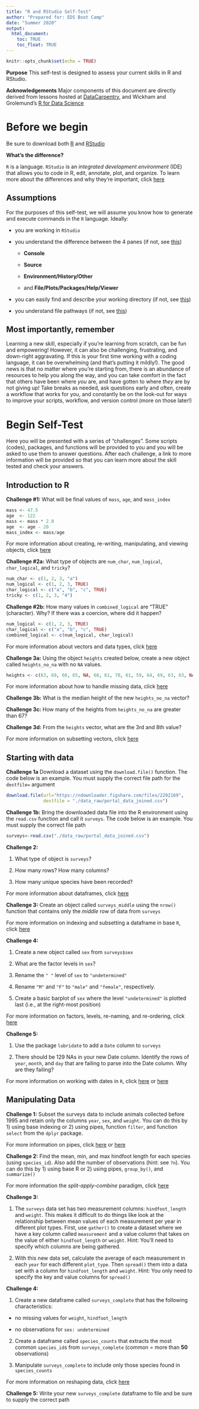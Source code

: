 ```yaml
---
title: "R and RStudio Self-Test"
author: "Prepared for: EDS Boot Camp"
date: "Summer 2020"
output:
  html_document:
    toc: TRUE
    toc_float: TRUE
---
```


```r
knitr::opts_chunk$set(echo = TRUE)
```

**Purpose** This self-test is designed to assess your current skills in R and RStudio. 

**Acknowledgements** Major components of this document are directly derived from lessons hosted at [DataCarpentry](https://datacarpentry.org/), and Wickham and Grolemund's [R for Data Science](https://r4ds.had.co.nz/index.html)

# Before we begin

Be sure to download both [R](https://www.r-project.org/) and [RStudio](https://rstudio.com/)

**What's the difference?**

`R` is a language. `RStudio` is an *integrated development environment* (IDE) that allows you to code in R, edit, annotate, plot, and organize. To learn more about the differences and why they're important, click [here](https://datacarpentry.org/R-ecology-lesson/00-before-we-start.html#what_is_r_what_is_rstudio)

## Assumptions

For the purposes of this self-test, we will assume you know how to generate and execute commands in the `R` language. Ideally: 

- you are working in `RStudio`

- you understand the difference between the 4 panes (if not, see [this](https://datacarpentry.org/R-ecology-lesson/00-before-we-start.html#knowing_your_way_around_rstudio))
  
  - **Console**
  
  - **Source**
  
  - **Environment/History/Other**
  
  - and **File/Plots/Packages/Help/Viewer**
  
- you can easily find and describe your working directory (if not, see [this](https://r4ds.had.co.nz/workflow-projects.html))

- you understand file pathways (if not, see [this](https://r4ds.had.co.nz/workflow-projects.html))

## Most importantly, remember

Learning a new skill, especially if you're learning from scratch, can be fun and empowering! However, it can also be challenging, frustrating, and down-right aggravating. If this is your first time working with a coding language, it can be overwhelming (and that's putting it mildly!). The good news is that no matter where you're starting from, there is an abundance of resources to help you along the way, and you can take comfort in the fact that others have been where *you* are, and have gotten to where *they* are by not giving up! Take breaks as needed, ask questions early and often, create a workflow that works for you, and constantly be on the look-out for ways to improve your scripts, workflow, and version control (more on those later!)

# Begin Self-Test

Here you will be presented with a series of "challenges". Some scripts (codes), packages, and functions will be provided to you and you will be asked to use them to answer questions. After each challenge, a link to more information will be provided so that you can learn more about the skill tested and check your answers. 

## Introduction to R

**Challenge #1:** What will be final values of `mass`, `age`, and `mass_index`
```r
mass <- 47.5            
age  <- 122             
mass <- mass * 2.0      
age  <- age - 20        
mass_index <- mass/age  
```

For more information about creating, re-writing, manipulating, and viewing objects, click [here](https://datacarpentry.org/R-ecology-lesson/01-intro-to-r.html#creating_objects_in_r) 

**Challenge #2a:** What type of objects are `num_char`, `num_logical`, `char_logical`, and `tricky`?
```r
num_char <- c(1, 2, 3, "a")
num_logical <- c(1, 2, 3, TRUE)
char_logical <- c("a", "b", "c", TRUE)
tricky <- c(1, 2, 3, "4")
```

**Challenge #2b:** How many values in `combined_logical` are "TRUE" (character). Why? If there was a coercion, where did it happen?
```r
num_logical <- c(1, 2, 3, TRUE)
char_logical <- c("a", "b", "c", TRUE)
combined_logical <- c(num_logical, char_logical)
```

For more information about vectors and data types, click [here](https://datacarpentry.org/R-ecology-lesson/01-intro-to-r.html#vectors_and_data_types)

**Challenge 3a:** Using the object `heights` created below, create a new object called `heights_no_na` with no `NA` values.
```r
heights <- c(63, 69, 60, 65, NA, 68, 61, 70, 61, 59, 64, 69, 63, 63, NA, 72, 65, 64, 70, 63, 65)
```

For more information about how to handle missing data, click [here](https://datacarpentry.org/R-ecology-lesson/01-intro-to-r.html#missing_data)

**Challenge 3b:** What is the median height of the new `heights_no_na` vector?

**Challenge 3c:** How many of the heights from `heights_no_na` are greater than 67?

**Challenge 3d:** From the `heights` vector, what are the 3rd and 8th value?

For more information on subsetting vectors, click [here](https://datacarpentry.org/R-ecology-lesson/01-intro-to-r.html#subsetting_vectors)

## Starting with data

**Challenge 1a** Download a dataset using the `download.file()` function. The code below is an example. You must supply the correct file path for the `destfile=` argument
```r
download.file(url="https://ndownloader.figshare.com/files/2292169",
              destfile = "./data_raw/portal_data_joined.csv")
```

**Challenge 1b:** Bring the downloaded data file into the R environment using the `read.csv` function and call it `surveys`. The code below is an example. You must supply the correct file path

```r
surveys<-read.csv("./data_raw/portal_data_joined.csv")
```

**Challenge 2:** 

1. What type of object is `surveys`?

2. How many rows? How many columns?

3. How many unique species have been recorded? 

For more information about dataframes, click [here](https://datacarpentry.org/R-ecology-lesson/02-starting-with-data.html#what_are_data_frames)

**Challenge 3:** Create an object called `surveys_middle` using the `nrow()` function that contains only the *middle* row of data from `surveys`

For more information on indexing and subsetting a dataframe in base `R`, click [here](https://datacarpentry.org/R-ecology-lesson/02-starting-with-data.html#indexing_and_subsetting_data_frames)

**Challenge 4:** 

1. Create a new object called `sex` from `surveys$sex`

2. What are the factor levels in `sex`? 

3. Rename the `" "` level of `sex` to `"undetermined"`

4. Rename `"M"` and `"F"` to `"male"` and `"female"`, respectively. 

5. Create a basic barplot of `sex` where the level `"undetermined"` is plotted last (i.e., at the right-most position)

For more information on factors, levels, re-naming, and re-ordering, click [here](https://datacarpentry.org/R-ecology-lesson/02-starting-with-data.html#factors)

**Challenge 5:** 

1. Use the package `lubridate` to add a `Date` column to `surveys`

2. There should be 129 NAs in your new Date column. Identify the rows of `year`, `month`, and `day` that are failing to parse into the Date column. Why are they failing?

For more information on working with dates in `R`, click [here](https://datacarpentry.org/R-ecology-lesson/02-starting-with-data.html#formatting_dates) or [here](https://r4ds.had.co.nz/dates-and-times.html)

## Manipulating Data 

**Challenge 1:** Subset the surveys data to include animals collected before 1995 and retain only the columns `year`, `sex`, and `weight`. You can do this by 1) using base indexing or 2) using pipes, function `filter`, and function `select` from the `dplyr` package.

For more information on pipes, click [here](https://datacarpentry.org/R-ecology-lesson/03-dplyr.html#pipes) or [here](https://www.datacamp.com/community/tutorials/pipe-r-tutorial)

**Challenge 2:** Find the mean, min, and max hindfoot length for each species (using `species_id`). Also add the number of observations (hint: see `?n`). You can do this by 1) using base R or 2) using pipes, `group_by()`, and `summarize()`

For more information the *split-apply-combine* paradigm, click [here](https://datacarpentry.org/R-ecology-lesson/03-dplyr.html#split-apply-combine_data_analysis_and_the_summarize()_function)

**Challenge 3:** 

1. The `surveys` data set has two measurement columns: `hindfoot_length` and `weight`. This makes it difficult to do things like look at the relationship between mean values of each measurement per year in different plot types. First, use `gather()` to create a dataset where we have a key column called `measurement` and a value column that takes on the value of either `hindfoot_length` or `weight`. Hint: You’ll need to specify which columns are being gathered.

2. With this new data set, calculate the average of each measurement in each `year` for each different `plot_type`. Then `spread()` them into a data set with a column for `hindfoot_length` and `weight`. Hint: You only need to specify the key and value columns for `spread()`

**Challenge 4:**

1. Create a new dataframe called `surveys_complete` that has the following characteristics: 

- no missing values for `weight`, `hindfoot_length`

- no observations for `sex: undetermined`

2. Create a dataframe called `species_counts` that extracts the most common `species_id`s from `surveys_complete` (common = more than **50** observations)

3. Manipulate `surveys_complete` to include only those species found in `species_counts`

For more information on reshaping data, click [here](https://datacarpentry.org/R-ecology-lesson/03-dplyr.html#reshaping_with_gather_and_spread)

**Challenge 5:** Write your new `surveys_complete` dataframe to file and be sure to supply the correct path